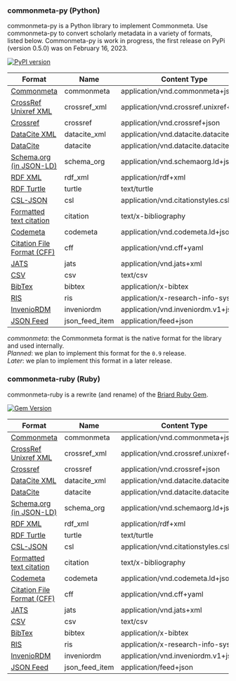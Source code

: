 ### commonmeta-py (Python)

commonmeta-py is a Python library to implement Commonmeta. Use commonmeta-py to convert scholarly metadata in a variety of formats, listed below. Commonmeta-py is work in progress, the first release on PyPi (version 0.5.0) was on February 16, 2023.

[![PyPI version](https://img.shields.io/pypi/v/commonmeta-py.svg)](https://pypi.org/project/commonmeta-py/)

| Format                                                                                           | Name          | Content Type                           | Read    | Write   |
| ------------------------------------------------------------------------------------------------ | ------------- | -------------------------------------- | ------- | ------- |
| [Commonmeta](https://commonmeta.org)                                                             | commonmeta    | application/vnd.commonmeta+json        | yes     | yes     |
| [CrossRef Unixref XML](https://www.crossref.org/schema/documentation/unixref1.1/unixref1.1.html) | crossref_xml  | application/vnd.crossref.unixref+xml   | yes     | yes |
| [Crossref](https://api.crossref.org)                                                             | crossref      | application/vnd.crossref+json          | yes     | no      |
| [DataCite XML](https://schema.datacite.org/)                                                     | datacite_xml  | application/vnd.datacite.datacite+xml  | planned | later   |
| [DataCite](https://api.datacite.org/)                                                            | datacite      | application/vnd.datacite.datacite+json | yes     | yes     |
| [Schema.org (in JSON-LD)](http://schema.org/)                                                    | schema_org    | application/vnd.schemaorg.ld+json      | yes     | yes     |
| [RDF XML](http://www.w3.org/TR/rdf-syntax-grammar/)                                              | rdf_xml       | application/rdf+xml                    | no      | later   |
| [RDF Turtle](http://www.w3.org/TeamSubmission/turtle/)                                           | turtle        | text/turtle                            | no      | later   |
| [CSL-JSON](https://citationstyles.org/)                                                          | csl           | application/vnd.citationstyles.csl+json | later  | yes     |
| [Formatted text citation](https://citationstyles.org/)                                           | citation      | text/x-bibliography                    | no      | yes     |
| [Codemeta](https://codemeta.github.io/)                                                          | codemeta      | application/vnd.codemeta.ld+json       | yes     | later   |
| [Citation File Format (CFF)](https://citation-file-format.github.io/)                            | cff           | application/vnd.cff+yaml               | yes     | later   |
| [JATS](https://jats.nlm.nih.gov/)                                                                | jats          | application/vnd.jats+xml               | later   | later   |
| [CSV](ttps://en.wikipedia.org/wiki/Comma-separated_values)                                       | csv           | text/csv                               | no      | later   |
| [BibTex](http://en.wikipedia.org/wiki/BibTeX)                                                    | bibtex        | application/x-bibtex                   | later   | yes     |
| [RIS](http://en.wikipedia.org/wiki/RIS_(file_format))                                            | ris           | application/x-research-info-systems    | later   | yes     |
| [InvenioRDM](https://inveniordm.docs.cern.ch/reference/metadata/)                                | inveniordm    | application/vnd.inveniordm.v1+json     | yes     | later   |
| [JSON Feed](https://www.jsonfeed.org/)                                                           | json_feed_item | application/feed+json                 | yes     | later   |

_commonmeta_: the Commonmeta format is the native format for the library and used internally.  
_Planned_: we plan to implement this format for the `0.9` release.  
_Later_: we plan to implement this format in a later release.

### commonmeta-ruby (Ruby)

commonmeta-ruby is a rewrite (and rename) of the [Briard Ruby Gem](https://github.com/front-matter/briard).

[![Gem Version](https://badge.fury.io/rb/commonmeta-ruby.svg)](https://badge.fury.io/rb/commonmeta-ruby)

| Format                                                                                           | Name          | Content Type                           | Read    | Write   |
| ------------------------------------------------------------------------------------------------ | ------------- | -------------------------------------- | ------- | ------- |
| [Commonmeta](https://commonmeta.org)                                                             | commonmeta    | application/vnd.commonmeta+json        | yes     | yes     |
| [CrossRef Unixref XML](https://www.crossref.org/schema/documentation/unixref1.1/unixref1.1.html) | crossref_xml  | application/vnd.crossref.unixref+xml   | yes     | yes     |
| [Crossref](https://api.crossref.org)                                                             | crossref      | application/vnd.crossref+json          | yes     | no      |
| [DataCite XML](https://schema.datacite.org/)                                                     | datacite_xml  | application/vnd.datacite.datacite+xml  | yes     | yes     |
| [DataCite](https://api.datacite.org/)                                                            | datacite      | application/vnd.datacite.datacite+json | yes     | yes     |
| [Schema.org (in JSON-LD)](http://schema.org/)                                                    | schema_org    | application/vnd.schemaorg.ld+json      | yes     | yes     |
| [RDF XML](http://www.w3.org/TR/rdf-syntax-grammar/)                                              | rdf_xml       | application/rdf+xml                    | no      | yes     |
| [RDF Turtle](http://www.w3.org/TeamSubmission/turtle/)                                           | turtle        | text/turtle                            | no      | yes     |
| [CSL-JSON](https://citationstyles.org/)                                                          | csl           | application/vnd.citationstyles.csl+json | yes    | yes     |
| [Formatted text citation](https://citationstyles.org/)                                           | citation      | text/x-bibliography                    | no      | yes     |
| [Codemeta](https://codemeta.github.io/)                                                          | codemeta      | application/vnd.codemeta.ld+json       | yes     | yes     |
| [Citation File Format (CFF)](https://citation-file-format.github.io/)                            | cff           | application/vnd.cff+yaml               | yes     | yes     |
| [JATS](https://jats.nlm.nih.gov/)                                                                | jats          | application/vnd.jats+xml               | no      | yes     |
| [CSV](ttps://en.wikipedia.org/wiki/Comma-separated_values)                                       | csv           | text/csv                               | no      | yes     |
| [BibTex](http://en.wikipedia.org/wiki/BibTeX)                                                    | bibtex        | application/x-bibtex                   | ris     | yes     |
| [RIS](http://en.wikipedia.org/wiki/RIS_(file_format))                                            | ris           | application/x-research-info-systems    | ris     | yes     |
| [InvenioRDM](https://inveniordm.docs.cern.ch/reference/metadata/)                                | inveniordm    | application/vnd.inveniordm.v1+json     | later   | later   |
| [JSON Feed](https://www.jsonfeed.org/)                                                           | json_feed_item | application/feed+json                 | yes     | later   |